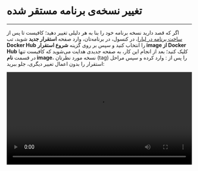 

<Layout>
<Head>
<title>مستندات تغییر نسخه Mixpost - لیارا</title>
<meta property="og:title" content="مستندات خدمات رایانش ابری لیارا" />
<meta property="og:description" content="مستندات مربوط به نحوه تغییر نسخه برنامه Mixpost در لیارا"  />
<meta property="og:image" content="https://files.liara.ir/liara/logos/liara-poster.jpg" />
</Head>

# تغییر نسخه‌ی برنامه مستقر شده
<hr className="mb-2" />
<Tabs 
    tabs={["Liara Console", "Liara CLI"]} 
    content={[
    <>
      <p>
        اگر که قصد دارید نسخه برنامه خود را بنا به هر دلیلی تغییر دهید؛ کافیست تا پس از <a href="../../quick-start" className="text-[#2196f3] ">ساخت برنامه در لیارا</a>، در کنسول، در برنامه‌تان، وارد صفحه <b>استقرار جدید</b> شوید، تب <b>Docker Hub</b> را انتخاب کنید و سپس بر روی گزینه <b>شروع استقرار image از Docker Hub</b> کلیک کنید؛ بعد از انجام این کار، به صفحه جدیدی هدایت می‌شوید که کافیست تنها در قسمت <b>نام image</b>، نسخه مورد نظرتان (tag) را پس از <Important>:</Important> وارد کرده و سپس مراحل استقرار را بدون اعمال تغییر دیگری، جلو ببرید:
      </p> 
      <div className="h-4" />
      <video
        src="https://files.liara.ir/liara/docs/update-one-click-app-version-by-liara-console.mp4"
        controls="controls"
        className="block w-full"
        width="100%"
      />
      <div className="h-4" />
      <p>
        با انجام کار فوق، نسخه برنامه مدنظرتان، تغییر خواهد کرد.
      </p>        
    </>,
    <>
      <p>
        اگر که قصد دارید نسخه برنامه خود را بنا به هر دلیلی تغییر دهید؛ کافیست تا پس از <a href="../../quick-start" className="text-[#2196f3] ">ساخت برنامه در لیارا</a>، در Local یک دایرکتوری با نام دلخواه ایجاد کنید.
        وارد دایرکتوری شده و درون این دایرکتوری، یک فایل به نام <Important>liara.json</Important>، ایجاد کنید. سپس کافیست تا قطعه کد زیر را درون آن، قرار دهید:
      </p>  

<div className="h-4" />
<div dir='ltr'>
    <Highlight className="json">
      {`{
    "image": "inovector/mixpost:<your-version>",
    "port": 80,
    "app": "<your-app-name>",
    "disks": [
      {
        "name": "storage",
        "mountTo": "/var/www/html/storage/app"
      },
      {
        "name": "logs",
        "mountTo": "/var/www/html/storage/logs"
      }
  ]
}`}
    </Highlight>
</div>
<div className="h-2" />

<p>
در قطعه کد فوق، بایستی به جای عبارت <Important>{"<your-version>"}</Important> 
ورژن موردنظر برنامه‌تان را وارد کنید.
همچنین باید به جای عبارت
<Important>{"<your-app-name>"}</Important> نیز، 
شناسه برنامه خود را قرار دهید. 
</p>
<div className="h-2" />

در نهایت کافیست با استفاده از ابزار <a href="/references/cli/about" className="text-[#2196f3] "><Important>Liara CLI</Important></a> و در جایی که فایل <Important>liara.json</Important> قرار دارد، دستور زیر را اجرا کنید تا برنامه‌تان در لیارا، مستقر شود:

<div className="h-4" />
<div dir='ltr'>
    <Highlight className="json">
      {`liara deploy`}
    </Highlight>
</div>
<div className="h-2" />
</>
    ]}
/>
</Layout>